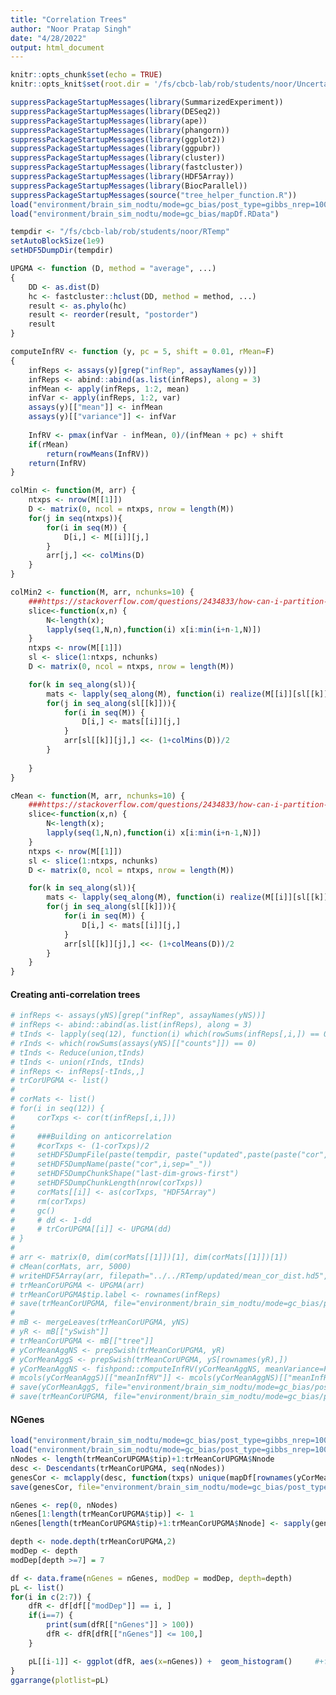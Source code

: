 ```yaml
---
title: "Correlation Trees"
author: "Noor Pratap Singh"
date: "4/28/2022"
output: html_document
---
```


```r
knitr::opts_chunk$set(echo = TRUE)
knitr::opts_knit$set(root.dir = '/fs/cbcb-lab/rob/students/noor/Uncertainity/treeTerminusScripts')
```

```r
suppressPackageStartupMessages(library(SummarizedExperiment))
suppressPackageStartupMessages(library(DESeq2))
suppressPackageStartupMessages(library(ape))
suppressPackageStartupMessages(library(phangorn))
suppressPackageStartupMessages(library(ggplot2))
suppressPackageStartupMessages(library(ggpubr))
suppressPackageStartupMessages(library(cluster))
suppressPackageStartupMessages(library(fastcluster))
suppressPackageStartupMessages(library(HDF5Array))
suppressPackageStartupMessages(library(BiocParallel))
suppressPackageStartupMessages(source("tree_helper_function.R"))
load("environment/brain_sim_nodtu/mode=gc_bias/post_type=gibbs_nrep=100_tf=100/updated/yNS.RData")
load("environment/brain_sim_nodtu/mode=gc_bias/mapDf.RData")

tempdir <- "/fs/cbcb-lab/rob/students/noor/RTemp"
setAutoBlockSize(1e9)
setHDF5DumpDir(tempdir)
```

```r
UPGMA <- function (D, method = "average", ...) 
{
    DD <- as.dist(D)
    hc <- fastcluster::hclust(DD, method = method, ...)
    result <- as.phylo(hc)
    result <- reorder(result, "postorder")
    result
}

computeInfRV <- function (y, pc = 5, shift = 0.01, rMean=F) 
{
    infReps <- assays(y)[grep("infRep", assayNames(y))]
    infReps <- abind::abind(as.list(infReps), along = 3)
    infMean <- apply(infReps, 1:2, mean)
    infVar <- apply(infReps, 1:2, var)
    assays(y)[["mean"]] <- infMean
    assays(y)[["variance"]] <- infVar
    
    InfRV <- pmax(infVar - infMean, 0)/(infMean + pc) + shift
    if(rMean)
        return(rowMeans(InfRV))
    return(InfRV)
}

colMin <- function(M, arr) {
    ntxps <- nrow(M[[1]])
    D <- matrix(0, ncol = ntxps, nrow = length(M))
    for(j in seq(ntxps)){
        for(i in seq(M)) {
            D[i,] <- M[[i]][j,]
        }
        arr[j,] <<- colMins(D)
    }
}

colMin2 <- function(M, arr, nchunks=10) {
    ###https://stackoverflow.com/questions/2434833/how-can-i-partition-a-vector
    slice<-function(x,n) {
        N<-length(x);
        lapply(seq(1,N,n),function(i) x[i:min(i+n-1,N)])
    }
    ntxps <- nrow(M[[1]])
    sl <- slice(1:ntxps, nchunks)
    D <- matrix(0, ncol = ntxps, nrow = length(M))

    for(k in seq_along(sl)){
        mats <- lapply(seq_along(M), function(i) realize(M[[i]][sl[[k]],]))
        for(j in seq_along(sl[[k]])){
            for(i in seq(M)) {
                D[i,] <- mats[[i]][j,]
            }
            arr[sl[[k]][j],] <<- (1+colMins(D))/2
        }
        
    }
}

cMean <- function(M, arr, nchunks=10) {
    ###https://stackoverflow.com/questions/2434833/how-can-i-partition-a-vector
    slice<-function(x,n) {
        N<-length(x);
        lapply(seq(1,N,n),function(i) x[i:min(i+n-1,N)])
    }
    ntxps <- nrow(M[[1]])
    sl <- slice(1:ntxps, nchunks)
    D <- matrix(0, ncol = ntxps, nrow = length(M))

    for(k in seq_along(sl)){
        mats <- lapply(seq_along(M), function(i) realize(M[[i]][sl[[k]],]))
        for(j in seq_along(sl[[k]])){
            for(i in seq(M)) {
                D[i,] <- mats[[i]][j,]
            }
            arr[sl[[k]][j],] <<- (1+colMeans(D))/2
        }
    }
}
```

#### Creating anti-correlation trees
```r
# infReps <- assays(yNS)[grep("infRep", assayNames(yNS))]
# infReps <- abind::abind(as.list(infReps), along = 3)
# tInds <- lapply(seq(12), function(i) which(rowSums(infReps[,i,]) == 0))
# rInds <- which(rowSums(assays(yNS)[["counts"]]) == 0)
# tInds <- Reduce(union,tInds)
# tInds <- union(rInds, tInds)
# infReps <- infReps[-tInds,,]
# trCorUPGMA <- list()
# 
# corMats <- list()
# for(i in seq(12)) {
#     corTxps <- cor(t(infReps[,i,]))
# 
#     ###Building on anticorrelation
#     #corTxps <- (1-corTxps)/2
#     setHDF5DumpFile(paste(tempdir, paste("updated",paste(paste("cor",i,sep="_"),"hd5",sep="."), sep="/"), sep="/"))
#     setHDF5DumpName(paste("cor",i,sep="_"))
#     setHDF5DumpChunkShape("last-dim-grows-first")
#     setHDF5DumpChunkLength(nrow(corTxps))
#     corMats[[i]] <- as(corTxps, "HDF5Array")
#     rm(corTxps)
#     gc()
#     # dd <- 1-dd
#     # trCorUPGMA[[i]] <- UPGMA(dd)
# }
# 
# arr <- matrix(0, dim(corMats[[1]])[1], dim(corMats[[1]])[1])
# cMean(corMats, arr, 5000)
# writeHDF5Array(arr, filepath="../../RTemp/updated/mean_cor_dist.hd5", name="mean_cor_dist")
# trMeanCorUPGMA <- UPGMA(arr)
# trMeanCorUPGMA$tip.label <- rownames(infReps)
# save(trMeanCorUPGMA, file="environment/brain_sim_nodtu/mode=gc_bias/post_type=gibbs_nrep=100_tf=100/updated/comp_trees/trMeanCorUPGMA.RData")
# 
# mB <- mergeLeaves(trMeanCorUPGMA, yNS)
# yR <- mB[["ySwish"]]
# trMeanCorUPGMA <- mB[["tree"]]
# yCorMeanAggNS <- prepSwish(trMeanCorUPGMA, yR)
# yCorMeanAggS <- prepSwish(trMeanCorUPGMA, yS[rownames(yR),])
# yCorMeanAggNS <- fishpond::computeInfRV(yCorMeanAggNS, meanVariance=F)
# mcols(yCorMeanAggS)[["meanInfRV"]] <- mcols(yCorMeanAggNS)[["meanInfRV"]]
# save(yCorMeanAggS, file="environment/brain_sim_nodtu/mode=gc_bias/post_type=gibbs_nrep=100_tf=100/updated/comp_trees/yCorMeanAggS.RData")
# save(trMeanCorUPGMA, file="environment/brain_sim_nodtu/mode=gc_bias/post_type=gibbs_nrep=100_tf=100/updated/comp_trees/trMCorUPGMA.RData")
```

#### NGenes
```r
load("environment/brain_sim_nodtu/mode=gc_bias/post_type=gibbs_nrep=100_tf=100/updated/comp_trees/trMCorUPGMA.RData")
load("environment/brain_sim_nodtu/mode=gc_bias/post_type=gibbs_nrep=100_tf=100/updated/comp_trees/yCorMeanAggS.RData")
nNodes <- length(trMeanCorUPGMA$tip)+1:trMeanCorUPGMA$Nnode
desc <- Descendants(trMeanCorUPGMA, seq(nNodes))
genesCor <- mclapply(desc, function(txps) unique(mapDf[rownames(yCorMeanAggS)[txps],1]), mc.cores=4)
save(genesCor, file="environment/brain_sim_nodtu/mode=gc_bias/post_type=gibbs_nrep=100_tf=100/updated/comp_trees/genesCor.RData")

nGenes <- rep(0, nNodes)
nGenes[1:length(trMeanCorUPGMA$tip)] <- 1
nGenes[length(trMeanCorUPGMA$tip)+1:trMeanCorUPGMA$Nnode] <- sapply(genesCor, length)

depth <- node.depth(trMeanCorUPGMA,2)
modDep <- depth
modDep[depth >=7] = 7

df <- data.frame(nGenes = nGenes, modDep = modDep, depth=depth)
pL <- list()
for(i in c(2:7)) {
    dfR <- df[df[["modDep"]] == i, ]
    if(i==7) {
        print(sum(dfR[["nGenes"]] > 100))
        dfR <- dfR[dfR[["nGenes"]] <= 100,]
    }

    pL[[i-1]] <- ggplot(dfR, aes(x=nGenes)) +  geom_histogram()     #+facet_wrap(vars(modDep))
}
ggarrange(plotlist=pL)
```